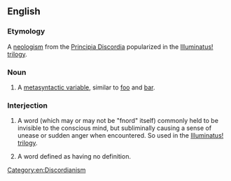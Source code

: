 ==English==
{{wikipedia}}

===Etymology===
A [[w:Neologism|neologism]] from the [[w:Principia Discordia|Principia Discordia]] popularized in the [[w:Illuminatus trilogy|Illuminatus! trilogy]].

===Noun===
{{en-noun}}

# A [[metasyntactic variable]], similar to [[foo]] and [[bar]].

===Interjection===
{{en-interj}}

# {{lb|en|Discordianism}} A word (which may or may not be "fnord" itself) commonly held to be invisible to the conscious mind, but subliminally causing a sense of unease or sudden anger when encountered. So used in the [[w:Illuminatus trilogy|Illuminatus! trilogy]].
# {{lb|en|Discordianism}} A word defined as having no definition.

[[Category:en:Discordianism]]